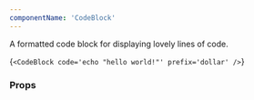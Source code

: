 ```yaml
---
componentName: 'CodeBlock'
---
```


A formatted code block for displaying lovely lines of code.

<LiveComponent>{`<CodeBlock
  code='echo "hello world!"'
  prefix='dollar'
/>`}</LiveComponent>

### Props

<PropsTable props={componentProps} />
